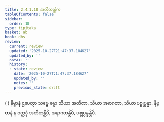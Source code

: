 ```yaml
---
title: 2.4.1.18 အတီတတ္တိက
tableOfContents: false
sidebar:
  order: 18
type: tipitaka
basket: ab
book: dhs
review:
  current: review
  updated: '2025-10-27T21:47:37.184627'
  updated_by: ''
  notes: ''
  history:
  - state: review
    date: '2025-10-27T21:47:37.184627'
    updated_by: ''
    notes: ''
    previous_state: draft
---
```



<ReviewStatus review={frontmatter.review} showDetails={true} />

<HypothesisAnnotation frontmatter={frontmatter} />

<DynamicBreadcrumb />

<Division number="1431" book="dhs" e="ch" v="29" p="272">

<Paragraph number="2137" book="dhs">
( ) နိဗ္ဗာနံ ဌပေတွာ သဗ္ဗေ ဓမ္မာ သိယာ အတီတာ, သိယာ အနာဂတာ, သိယာ ပစ္စုပ္ပန္နာ. နိဗ္ဗာနံ န ဝတ္တဗ္ဗံ အတီတန္တိပိ, အနာဂတန္တိပိ, ပစ္စုပ္ပန္နန္တိပိ.
</Paragraph>
</Division>